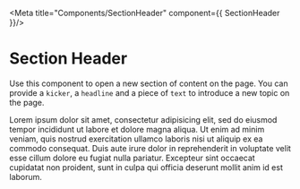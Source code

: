
<Meta
  title="Components/SectionHeader"
  component={{ SectionHeader }}/>

# Section Header
Use this component to open a new section of content on the page. You can provide a `kicker`, a `headline` and a piece of `text` to introduce a new topic on the page. 

<Canvas withSource="open">
  <Story name="Regular">
    <SectionHeader headline="Headline" kicker={"Development"}>
      Lorem ipsum dolor sit amet, consectetur adipisicing elit, sed do eiusmod
      tempor incididunt ut labore et dolore magna aliqua. Ut enim ad minim veniam,
      quis nostrud exercitation ullamco laboris nisi ut aliquip ex ea commodo
      consequat. Duis aute irure dolor in reprehenderit in voluptate velit esse
      cillum dolore eu fugiat nulla pariatur. Excepteur sint occaecat cupidatat non
      proident, sunt in culpa qui officia deserunt mollit anim id est laborum. 
    </SectionHeader>
  </Story>
</Canvas>

<ArgsTable of={SectionHeader}/>

